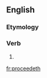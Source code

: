 ==English==

===Etymology===
{{suffix|en|proceed|eth}}

===Verb===
{{head|en|verb form}}

# {{en-archaic third-person singular of|proceed}}

[[fr:proceedeth]]